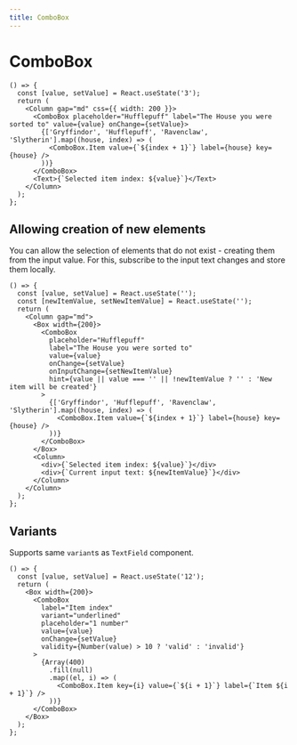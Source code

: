 ```yaml
---
title: ComboBox
---
```


# ComboBox

```tsx preview
() => {
  const [value, setValue] = React.useState('3');
  return (
    <Column gap="md" css={{ width: 200 }}>
      <ComboBox placeholder="Hufflepuff" label="The House you were sorted to" value={value} onChange={setValue}>
        {['Gryffindor', 'Hufflepuff', 'Ravenclaw', 'Slytherin'].map((house, index) => (
          <ComboBox.Item value={`${index + 1}`} label={house} key={house} />
        ))}
      </ComboBox>
      <Text>{`Selected item index: ${value}`}</Text>
    </Column>
  );
};
```

## Allowing creation of new elements

You can allow the selection of elements that do not exist - creating them from the input value. For this, subscribe to the input text changes and store them locally.

```tsx preview
() => {
  const [value, setValue] = React.useState('');
  const [newItemValue, setNewItemValue] = React.useState('');
  return (
    <Column gap="md">
      <Box width={200}>
        <ComboBox
          placeholder="Hufflepuff"
          label="The House you were sorted to"
          value={value}
          onChange={setValue}
          onInputChange={setNewItemValue}
          hint={value || value === '' || !newItemValue ? '' : 'New item will be created'}
        >
          {['Gryffindor', 'Hufflepuff', 'Ravenclaw', 'Slytherin'].map((house, index) => (
            <ComboBox.Item value={`${index + 1}`} label={house} key={house} />
          ))}
        </ComboBox>
      </Box>
      <Column>
        <div>{`Selected item index: ${value}`}</div>
        <div>{`Current input text: ${newItemValue}`}</div>
      </Column>
    </Column>
  );
};
```

## Variants

Supports same `variant`s as `TextField` component.

```tsx preview
() => {
  const [value, setValue] = React.useState('12');
  return (
    <Box width={200}>
      <ComboBox
        label="Item index"
        variant="underlined"
        placeholder="1 number"
        value={value}
        onChange={setValue}
        validity={Number(value) > 10 ? 'valid' : 'invalid'}
      >
        {Array(400)
          .fill(null)
          .map((el, i) => (
            <ComboBox.Item key={i} value={`${i + 1}`} label={`Item ${i + 1}`} />
          ))}
      </ComboBox>
    </Box>
  );
};
```
